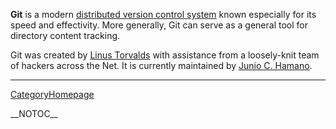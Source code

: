 <b>Git</b> is a modern [[distributed version control system]] known especially for its speed and effectivity. More generally, Git can serve as a general tool for directory content tracking.

Git was created by [[Linus Torvalds]] with assistance from a loosely-knit team of hackers across the Net. It is currently maintained by [[Junio C. Hamano]].

----
[[CategoryHomepage]]

__NOTOC__
